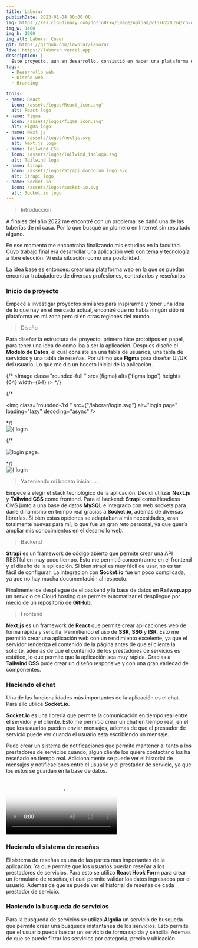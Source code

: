 ```yaml
---
title: Laborar
publishDate: 2023-01-04 00:00:00
img: https://res.cloudinary.com/dozjn0kxw/image/upload/v1676228394/cover_laborar.jpg
img_w: 1400
img_h: 1000
img_alt: Laborar Cover
git: https://github.com/lavorar/lavorar
live: https://laborar.vercel.app
description: |
  Este proyecto, aun en desarrollo, consistió en hacer una plataforma de trabajo freelance para conectar profesionales y empleados domésticos.
tags:
  - Desarrollo web
  - Diseño web
  - Branding

tools:
- name: React
  icon: /assets/logos/React_icon.svg"
  alt: React logo
- name: Figma
  icon: /assets/logos/figma_icon.svg"
  alt: Figma logo
- name: Next.js
  icon: /assets/logos/nextjs.svg
  alt: Next.js logo
- name: Tailwind CSS
  icon: /assets/logos/Tailwind_isologo.svg
  alt: Tailwind logo
- name: Strapi
  icon: /assets/logos/Strapi.monogram.logo.svg
  alt: Strapi logo
- name: Socket.io
  icon: /assets/logos/socket-io.svg
  alt: Socket.io logo     
---
```






> Introducción.

A finales del año 2022 me encontré con un problema: se dañó una de las tuberías de mi casa. Por lo que busqué un plomero en Internet sin resultado alguno. 

En ese momento me encontraba finalizando mis estudios en la facultad. Cuyo trabajo final era desarrollar una aplicación web con tema y tecnología a libre elección. Vi esta situación como una posibilidad. 

La idea base es entonces: crear una plataforma web en la que se puedan encontrar trabajadores de diversas profesiones, contratarlos y reseñarlos.

### Inicio de proyecto



Empecé a investigar proyectos similares para inspirarme y tener una idea de lo que hay en el mercado actual, encontré que no había ningún sitio ni plataforma en mi zona pero sí en otras regiones del mundo.

> Diseño

Para diseñar la estructura del proyecto, primero hice prototipos en papel, para tener una idea de como iba a ser la aplicación. Despues diseñe el **Modelo de Datos**, el cual consiste en una tabla de usuarios, una tabla de servicios y una tabla de reseñas. Por ultimo use **Figma** para diseñar UI/UX del usuario. Lo que me dio un boceto inicial de la aplicación.

{/* <Image class="rounded-full " src={figma} alt={'figma logo'} height={64} width={64} /> */}

{/* <div class="flex justify-center my-10 ">
<img class="rounded-3xl " src={"/laborar/login.svg"} alt="login page" loading="lazy"	decoding="async"  />
</div> */}

<div class="flex justify-center my-10 ">
<Image class="rounded-3xl" src={"/laborar/login.jpg"} alt={'login page'} aspectRatio={495/844} width={300}   />
</div>


{/* <div class="my-10">
<img class="rounded-3xl" src="/laborar/home.jpg" alt="login page." loading="lazy"	decoding="async" />
</div> */}

<div class="flex justify-center my-10 ">
<Image class="rounded-3xl" src="/laborar/home500w.jpg" alt={'login page'} aspectRatio={512/631} width={512}   />
</div>

>Ya teniendo mi boceto inicial.....

Empece a elegir el stack tecnológico de la aplicación. Decidí utilizar **Next.js** y **Tailwind CSS** como frontend. Para el backend: **Strapi** como Headless CMS junto a una base de datos **MySQL** e integrado con web sockets para darle dinamismo en tiempo real gracias a **Socket.io**, además de diversas librerías. Si bien estas opciones se adaptaban a mis necesidades, eran totalmente nuevas para mí, lo que fue un gran reto personal, ya que quería ampliar mis conocimientos en el desarrollo web.


> Backend

**Strapi** es un framework de código abierto que permite crear una API RESTful en muy poco tiempo. Esto me permitió concentrarme en el frontend y el diseño de la aplicación. Si bien strapi es muy fácil de usar, no es tan fácil de configurar. La integracion con **Socket.io** fue un poco complicada, ya que no hay mucha documentación al respecto. 

Finalmente ice despliegue de el backend y la base de datos en **Railwap.app** un servicio de Cloud hosting que permite automatizar el despliegue por medio de un repositorio de **GitHub**.

> Frontend

**Next.js** es un framework de **React** que permite crear aplicaciones web de forma rápida y sencilla. Permitiendo el uso de **SSR**, **SSG** y **ISR**. Esto  me permitió crear una aplicación web con un rendimiento excelente, ya que el servidor renderiza el contenido de la página antes de que el cliente la solicite, ademas de que el contenido de los prestadores de servicios es estático, lo que permite que la aplicación sea muy rápida. Gracias a **Tailwind CSS** pude crear un diseño responsive y con una gran variedad de componentes.




### Haciendo el chat

Una de las funcionalidades más importantes de la aplicación es el chat. Para ello utilice **Socket.io**.

**Socket.io** es una librería que permite la comunicación en tiempo real entre el servidor y el cliente. Esto me permitio crear un chat en tiempo real, en el que los usuarios pueden enviar mensajes, ademas de que el prestador de servicio puede ver cuando el usuario esta escribiendo un mensaje. 

Pude crear un sistema de notificaciones que permite mantener al tanto a los prestadores de servicios cuando, algun cliente los quiere contactar o los ha reseñado en tiempo real. Adicionalmente se puede ver el historial de mensajes y notificaciones entre el usuario y el prestador de servicio, ya que los estos se guardan en la base de datos.

<div class="flex justify-center my-10 object-contain max-w-[272px] m-auto sm:max-w-none ">
  <video class="my-10 w-full" src="/videos/chatapp.mp4" type="video/webm" preload="metadata" loading="lazy"	decoding="async" poster="/assets/cover_laborar.jpg" controls >
  </video >
</div>


### Haciendo el sistema de reseñas

El sistema de reseñas es una de las partes mas importantes de la aplicación. Ya que permite que los usuarios puedan reseñar a los prestadores de servicios. Para esto se utilizo **React Hook Form** para crear un formulario de reseñas, el cual permite validar los datos ingresados por el usuario. Ademas de que se puede ver el historial de reseñas de cada prestador de servicio.





### Haciendo la busqueda de servicios

Para la busqueda de servicios se utilizo **Algolia** un servicio de busqueda que permite crear una busqueda instantanea de los servicios. Esto permite que el usuario pueda buscar un servicio de forma rapida y sencilla. Ademas de que se puede filtrar los servicios por categoria, precio y ubicación.

